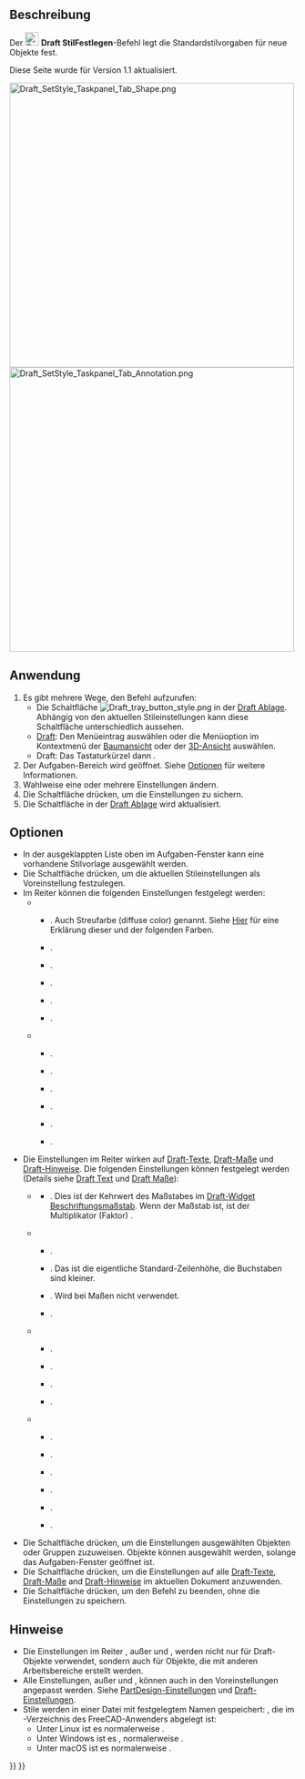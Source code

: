 <languages/>

{{Docnav/de
|[[Draft_SelectPlane/de|WähleEbene]]
|[[Draft_ToggleConstructionMode/de|UmschaltenKonstruktionsmodus]]
|[[Draft_Workbench/de|Draft]]
|IconL=Draft_SelectPlane.svg
|IconR=Draft_ToggleConstructionMode.svg
|IconC=Workbench_Draft.svg
}}

{{GuiCommand/de
|Name=Draft SetStyle
|Name/de=Draft StilFestlegen
|MenuLocation=Dienstprogramme → Stil festlegen
|Workbenches=[[Draft_Workbench/de|Draft]], [[BIM_Workbench/de|BIM]]
|Shortcut=Draft: {{KEY|S}} {{KEY|S}}
|Version=0.19
|SeeAlso=[[Draft_AnnotationStyleEditor/de|Draft AnmerkungsStilEditor]], [[Draft_ApplyStyle/de|Draft StilAnwenden]]
}}

<span id="Description"></span>
==Beschreibung==

Der [[Image:Draft_SetStyle.svg|24px]] '''Draft StilFestlegen'''-Befehl legt die Standardstilvorgaben für neue Objekte fest.

Diese Seite wurde für Version 1.1 aktualisiert.

[[Image:Draft_SetStyle_Taskpanel_Tab_Shape.png|x500px]] [[Image:Draft_SetStyle_Taskpanel_Tab_Annotation.png|x500px]]
{{Caption|Die beiden Reiter ({{Version/de|1.0}}) der Aufgaben-Tafel Stileinstellungen }}

<span id="Usage"></span>
==Anwendung==

# Es gibt mehrere Wege, den Befehl aufzurufen:
#* Die Schaltfläche [[Image:Draft_tray_button_style.png]] in der [[Draft_Tray/de|Draft Ablage]]. Abhängig von den aktuellen Stileinstellungen kann diese Schaltfläche unterschiedlich aussehen.
#* [[Draft_Workbench/de|Draft]]: Den Menüeintrag {{MenuCommand|Dienstprogramme → [[Image:Draft_SetStyle.svg|16px]] Stil festlegen}} auswählen oder die Menüoption im Kontextmenü der [[Tree_view/de|Baumansicht]] oder der [[3D_view/de|3D-Ansicht]] auswählen.
#* Draft: Das Tastaturkürzel {{KEY|S}} dann {{KEY|S}}.
# Der Aufgaben-Bereich {{MenuCommand|Stileinstellungen}} wird geöffnet. Siehe [[#Optionen|Optionen]] für weitere Informationen.
# Wahlweise eine oder mehrere Einstellungen ändern.
# Die Schaltfläche {{Button|OK}} drücken, um die Einstellungen zu sichern.
# Die Schaltfläche in der [[Draft_Tray/de|Draft Ablage]] wird aktualisiert.

<span id="Options"></span>
==Optionen==

* In der ausgeklappten Liste oben im Aufgaben-Fenster kann eine vorhandene Stilvorlage ausgewählt werden.
* Die Schaltfläche {{Button|[[Image:Document-save.svg|16px]]}} drücken, um die aktuellen Stileinstellungen als Voreinstellung festzulegen.
* Im Reiter {{MenuCommand|Form}} können die folgenden Einstellungen festgelegt werden:
** {{MenuCommand|Erscheinungsbild der Form}}
*** {{MenuCommand|Formfarbe}}. Auch Streufarbe (diffuse color) genannt. Siehe [[Part_ColorPerFace/de#Anwendung|Hier]] für eine Erklärung dieser und der folgenden Farben.
*** {{MenuCommand|Umgebungsfarbe}}. {{Version/de|1.0}}
*** {{MenuCommand|Emmissionsfarbe}}. {{Version/de|1.0}}
*** {{MenuCommand|Glanzfarbe}}. {{Version/de|1.0}}
*** {{MenuCommand|Formtransparenz}}.
*** {{MenuCommand|Glanzstärke}}. {{Version/de|1.0}}
** {{MenuCommand|Andere}}
*** {{MenuCommand|Linienfarbe}}.
*** {{MenuCommand|Linienbreite}}.
*** {{MenuCommand|Punktfarbe}}. {{Version/de|1.0}}
*** {{MenuCommand|Punktgröße}}. {{Version/de|1.0}}
*** {{MenuCommand|Darstellungsart}}.
*** {{MenuCommand|Anzeigemodus}}.
* Die Einstellungen im Reiter {{MenuCommand|Beschriftung}} wirken auf [[Draft_Text/de|Draft-Texte]], [[Draft_Dimension/de|Draft-Maße]] und [[Draft_Label/de|Draft-Hinweise]]. Die folgenden Einstellungen können festgelegt werden (Details siehe [[Draft_Text/de#Ansicht|Draft Text]] und [[Draft_Dimension/de#Ansicht|Draft Maße]]):
** {{MenuCommand|Beschriftungen}} {{Version/de|1.1}}
*** {{MenuCommand|Skalenfaktor}}. Dies ist der Kehrwert des Maßstabes im [[Draft_annotation_scale_widget/de|Draft-Widget Beschriftungsmaßstab]]. Wenn der Maßstab {{value|1:100}} ist, ist der Multiplikator (Faktor) {{value|100}}. {{Version/de|1.0}}
** {{MenuCommand|Texte}}
*** {{MenuCommand|Schriftname}}.
*** {{MenuCommand|Schriftgröße}}. Das ist die eigentliche Standard-Zeilenhöhe, die Buchstaben sind kleiner.
*** {{MenuCommand|Faktor für den Zeilenabstand}}. Wird bei Maßen nicht verwendet.
*** {{MenuCommand|Textfarbe}}.
** {{MenuCommand|Linien und Pfeile}}
*** {{MenuCommand|Linienbreite}}. {{Version/de|1.0}}
*** {{MenuCommand|Pfeiltyp}}.
*** {{MenuCommand|Pfeilgröße}}.
*** {{MenuCommand|Linien- und Pfeilfarbe}}. {{Version/de|1.0}}
** {{MenuCommand|Maße}}
*** {{MenuCommand|Einheit anzeigen}}.
*** {{MenuCommand|Einheit überschreiben}}.
*** {{MenuCommand|Maßlinienüberstand}}.
*** {{MenuCommand|Länge der Maßhilfslinie}}.
*** {{MenuCommand|Maßhilfslinienüberstand}}.
*** {{MenuCommand|Textabstand}}.
* Die Schaltfläche {{Button|[[Image:Draft_SetStyle.svg|16px]] Ausgewählt}} drücken, um die Einstellungen ausgewählten Objekten oder Gruppen zuzuweisen. Objekte können ausgewählt werden, solange das Aufgaben-Fenster geöffnet ist.
* Die Schaltfläche {{Button|[[Image:Draft_Text.svg|16px]] Beschriftungen}} drücken, um die Einstellungen auf alle [[Draft_Text/de|Draft-Texte]], [[Draft_Dimension/de|Draft-Maße]] and [[Draft_Label/de|Draft-Hinweise]] im aktuellen Dokument anzuwenden.
* Die Schaltfläche {{Button|Abbrechen}} drücken, um den Befehl  zu beenden, ohne die Einstellungen zu speichern.

<span id="Notes"></span>
==Hinweise==

* Die Einstellungen im Reiter {{MenuCommand|Formen}}, außer {{MenuCommand|Darstellungsart}} und {{MenuCommand|Anzeigemodus}}, werden nicht nur für Draft-Objekte verwendet, sondern auch für Objekte, die mit anderen Arbeitsbereiche erstellt werden.
* Alle Einstellungen, außer {{MenuCommand|Darstellungsart}} und {{MenuCommand|Anzeigemodus}}, können auch in den Voreinstellungen angepasst werden. Siehe [[PartDesign_Preferences/de#Formdarstellung|PartDesign-Einstellungen]] und [[Draft_Preferences/de#Texte und Bemaßungen|Draft-Einstellungen]].
* Stile werden in einer Datei mit festgelegtem Namen gespeichert: {{FileName|StylePresets.json}}, die im {{FileName|Draft}}-Verzeichnis des FreeCAD-Anwenders abgelegt ist:
** Unter Linux ist es normalerweise {{FileName|/home/<username>/.local/share/FreeCAD/Draft/}}.
** Unter Windows ist es {{FileName|%APPDATA%\FreeCAD\Draft\}}, normalerweise {{FileName|C:\Users\<username>\Appdata\Roaming\FreeCAD\Draft\}}.
** Unter macOS ist es normalerweise {{FileName|/Users/<username>/Library/Preferences/FreeCAD/Draft/}}.


{{Docnav/de
|[[Draft_SelectPlane/de|WähleEbene]]
|[[Draft_ToggleConstructionMode/de|UmschaltenKonstruktionsmodus]]
|[[Draft_Workbench/de|Draft]]
|IconL=Draft_SelectPlane.svg
|IconR=Draft_ToggleConstructionMode.svg
|IconC=Workbench_Draft.svg
}}

{{Draft Tools navi{{#translation:}}}}
{{Userdocnavi{{#translation:}}}}